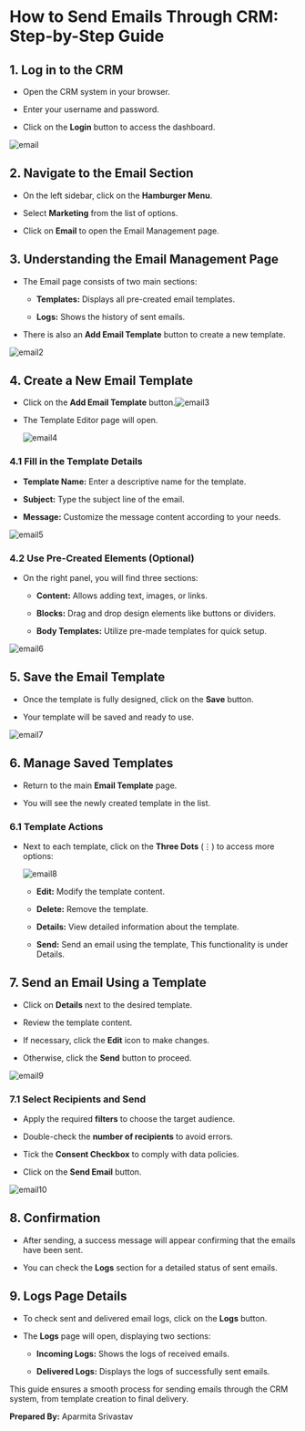 # **How to Send Emails Through CRM: Step-by-Step Guide**

## **1. Log in to the CRM**

* Open the CRM system in your browser.

* Enter your username and password.

* Click on the **Login** button to access the dashboard.

![email](https://ruloans-bucket.s3.ap-south-1.amazonaws.com/docs/crm/features/marketing/email/email.png)

## **2. Navigate to the Email Section**

* On the left sidebar, click on the **Hamburger Menu**.

* Select **Marketing** from the list of options.

* Click on **Email** to open the Email Management page.

## **3. Understanding the Email Management Page**

* The Email page consists of two main sections:

  * **Templates:** Displays all pre-created email templates.

  * **Logs:** Shows the history of sent emails.

* There is also an **Add Email Template** button to create a new template.

![email2](https://ruloans-bucket.s3.ap-south-1.amazonaws.com/docs/crm/features/marketing/email/email2.png)

## **4. Create a New Email Template**

* Click on the **Add Email Template** button.![email3](https://ruloans-bucket.s3.ap-south-1.amazonaws.com/docs/crm/features/marketing/email/email3.png)

* The Template Editor page will open.


  ![email4](https://ruloans-bucket.s3.ap-south-1.amazonaws.com/docs/crm/features/marketing/email/email4.png)

### **4.1 Fill in the Template Details**

* **Template Name:** Enter a descriptive name for the template.

* **Subject:** Type the subject line of the email.

* **Message:** Customize the message content according to your needs.

![email5](https://ruloans-bucket.s3.ap-south-1.amazonaws.com/docs/crm/features/marketing/email/email5.png)

### **4.2 Use Pre-Created Elements (Optional)**

* On the right panel, you will find three sections:

  * **Content:** Allows adding text, images, or links.

  * **Blocks:** Drag and drop design elements like buttons or dividers.

  * **Body Templates:** Utilize pre-made templates for quick setup.

![email6](https://ruloans-bucket.s3.ap-south-1.amazonaws.com/docs/crm/features/marketing/email/email6.png)

## **5. Save the Email Template**

* Once the template is fully designed, click on the **Save** button.

* Your template will be saved and ready to use.

![email7](https://ruloans-bucket.s3.ap-south-1.amazonaws.com/docs/crm/features/marketing/email/email7.gif)

## **6. Manage Saved Templates**

* Return to the main **Email Template** page.

* You will see the newly created template in the list.

### **6.1 Template Actions**

* Next to each template, click on the **Three Dots** (⋮) to access more options:

  ![email8](https://ruloans-bucket.s3.ap-south-1.amazonaws.com/docs/crm/features/marketing/email/email8.png)

  * **Edit:** Modify the template content.

  * **Delete:** Remove the template.

  * **Details:** View detailed information about the template.

  * **Send:** Send an email using the template, This functionality is under Details.

## **7. Send an Email Using a Template**

* Click on **Details** next to the desired template.

* Review the template content.

* If necessary, click the **Edit** icon to make changes.

* Otherwise, click the **Send** button to proceed.

![email9](https://ruloans-bucket.s3.ap-south-1.amazonaws.com/docs/crm/features/marketing/email/email9.png)

### **7.1 Select Recipients and Send**

* Apply the required **filters** to choose the target audience.

* Double-check the **number of recipients** to avoid errors.

* Tick the **Consent Checkbox** to comply with data policies.

* Click on the **Send Email** button.

![email10](https://ruloans-bucket.s3.ap-south-1.amazonaws.com/docs/crm/features/marketing/email/email10.gif)

## **8. Confirmation**

* After sending, a success message will appear confirming that the emails have been sent.

* You can check the **Logs** section for a detailed status of sent emails.

## **9. Logs Page Details**

* To check sent and delivered email logs, click on the **Logs** button.

* The **Logs** page will open, displaying two sections:

  * **Incoming Logs:** Shows the logs of received emails.

  * **Delivered Logs:** Displays the logs of successfully sent emails.

This guide ensures a smooth process for sending emails through the CRM system, from template creation to final delivery.

**Prepared By:** Aparmita Srivastav